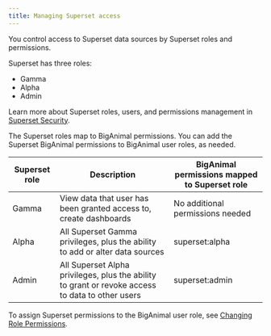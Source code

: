 ```yaml
---
title: Managing Superset access
---
```


You control access to Superset data sources by Superset roles and permissions. 

Superset has three roles:

- Gamma
- Alpha
- Admin

Learn more about Superset roles, users, and permissions management in [Superset Security](https://superset.apache.org/docs/security). 

The Superset roles map to BigAnimal permissions. You can add the Superset BigAnimal permissions to BigAnimal user roles, as needed.

| Superset role   | Description | BigAnimal permissions mapped to Superset role   
| --------------- | ------------- | ------------------------------------------ |
| Gamma | View data that user has been granted access to, create dashboards | No additional permissions needed 
| Alpha | All Superset Gamma privileges, plus the ability to add or alter data  sources | superset:alpha                       |
| Admin | All Superset Alpha privileges, plus the ability to grant or revoke access to data to other users  | superset:admin                    

To assign Superset permissions to the BigAnimal user role, see [Changing Role Permissions](01_portal_access/#changing-role-permissions).
